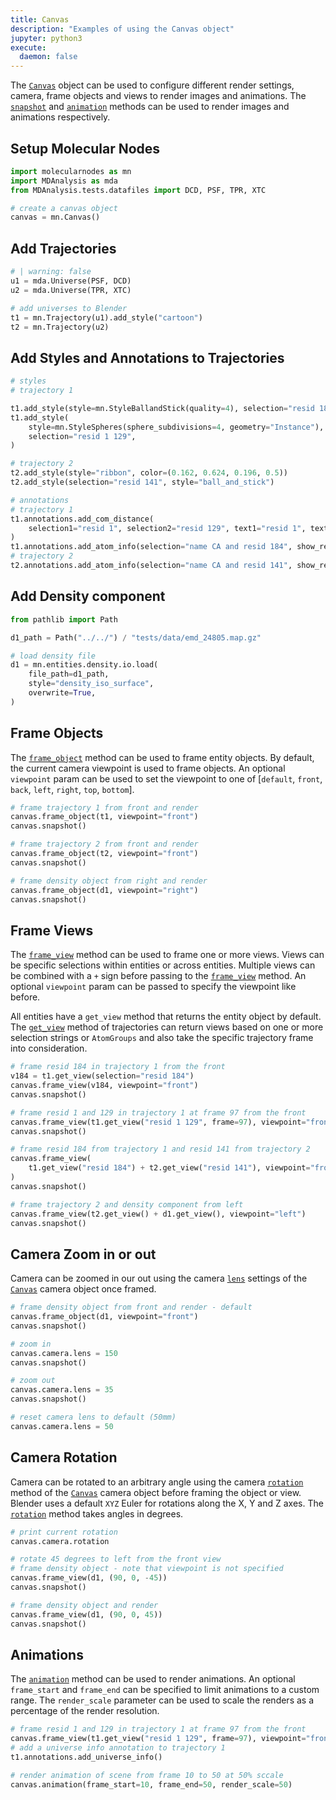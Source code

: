 ```yaml
---
title: Canvas
description: "Examples of using the Canvas object"
jupyter: python3
execute:
  daemon: false
---
```


The [`Canvas`](reference/Canvas.html) object can be used to configure different render settings, camera, frame objects and views to render images and animations. The [`snapshot`](reference/Canvas.html#molecularnodes.Canvas.snapshot) and [`animation`](reference/Canvas.html#molecularnodes.Canvas.animation) methods can be used to render images and animations respectively.

## Setup Molecular Nodes

```python
import molecularnodes as mn
import MDAnalysis as mda
from MDAnalysis.tests.datafiles import DCD, PSF, TPR, XTC

# create a canvas object
canvas = mn.Canvas()
```

## Add Trajectories

```python
# | warning: false
u1 = mda.Universe(PSF, DCD)
u2 = mda.Universe(TPR, XTC)

# add universes to Blender
t1 = mn.Trajectory(u1).add_style("cartoon")
t2 = mn.Trajectory(u2)
```

## Add Styles and Annotations to Trajectories

```python
# styles
# trajectory 1

t1.add_style(style=mn.StyleBallandStick(quality=4), selection="resid 184")
t1.add_style(
    style=mn.StyleSpheres(sphere_subdivisions=4, geometry="Instance"),
    selection="resid 1 129",
)

# trajectory 2
t2.add_style(style="ribbon", color=(0.162, 0.624, 0.196, 0.5))
t2.add_style(selection="resid 141", style="ball_and_stick")

# annotations
# trajectory 1
t1.annotations.add_com_distance(
    selection1="resid 1", selection2="resid 129", text1="resid 1", text2="resid 129"
)
t1.annotations.add_atom_info(selection="name CA and resid 184", show_resid=True)
# trajectory 2
t2.annotations.add_atom_info(selection="name CA and resid 141", show_resid=True)
```

## Add Density component

```python
from pathlib import Path

d1_path = Path("../../") / "tests/data/emd_24805.map.gz"

# load density file
d1 = mn.entities.density.io.load(
    file_path=d1_path,
    style="density_iso_surface",
    overwrite=True,
)
```

## Frame Objects

The [`frame_object`](reference/Canvas.html#molecularnodes.Canvas.frame_object) method can be used to frame entity objects. By default, the current camera viewpoint is used to frame objects. An optional `viewpoint` param can be used to set the viewpoint to one of [`default`, `front`, `back`, `left`, `right`, `top`, `bottom`].

```python
# frame trajectory 1 from front and render
canvas.frame_object(t1, viewpoint="front")
canvas.snapshot()
```

```python
# frame trajectory 2 from front and render
canvas.frame_object(t2, viewpoint="front")
canvas.snapshot()
```

```python
# frame density object from right and render
canvas.frame_object(d1, viewpoint="right")
canvas.snapshot()
```

## Frame Views

The [`frame_view`](reference/Canvas.html#molecularnodes.Canvas.frame_view) method can be used to frame one or more views. Views can be specific selections within entities or across entities. Multiple views can be combined with a `+` sign before passing to the [`frame_view`](reference/Canvas.html#molecularnodes.Canvas.frame_view) method. An optional `viewpoint` param can be passed to specify the viewpoint like before.

All entities have a `get_view` method that returns the entity object by default. The [`get_view`](reference/entities.Trajectory.html#molecularnodes.entities.Trajectory.get_view) method of trajectories can return views based on one or more selection strings or `AtomGroups` and also take the specific trajectory frame into consideration.

```python
# frame resid 184 in trajectory 1 from the front
v184 = t1.get_view(selection="resid 184")
canvas.frame_view(v184, viewpoint="front")
canvas.snapshot()
```

```python
# frame resid 1 and 129 in trajectory 1 at frame 97 from the front
canvas.frame_view(t1.get_view("resid 1 129", frame=97), viewpoint="front")
canvas.snapshot()
```

```python
# frame resid 184 from trajectory 1 and resid 141 from trajectory 2
canvas.frame_view(
    t1.get_view("resid 184") + t2.get_view("resid 141"), viewpoint="front"
)
canvas.snapshot()
```

```python
# frame trajectory 2 and density component from left
canvas.frame_view(t2.get_view() + d1.get_view(), viewpoint="left")
canvas.snapshot()
```

## Camera Zoom in or out

Camera can be zoomed in our out using the camera [`lens`](reference/scene.camera.html#molecularnodes.scene.camera.Camera.lens) settings of the [`Canvas`](reference/Canvas.html) camera object once framed.

```python
# frame density object from front and render - default
canvas.frame_object(d1, viewpoint="front")
canvas.snapshot()
```

```python
# zoom in
canvas.camera.lens = 150
canvas.snapshot()
```

```python
# zoom out
canvas.camera.lens = 35
canvas.snapshot()
```

```python
# reset camera lens to default (50mm)
canvas.camera.lens = 50
```

## Camera Rotation

Camera can be rotated to an arbitrary angle using the camera [`rotation`](reference/scene.camera.html#molecularnodes.scene.camera.Camera.rotation) method of the [`Canvas`](reference/Canvas.html) camera object before framing the object or view. Blender uses a default `XYZ` Euler for rotations along the X, Y and Z axes. The [`rotation`](reference/scene.camera.html#molecularnodes.scene.camera.Camera.rotation) method takes angles in degrees.

```python
# print current rotation
canvas.camera.rotation
```

```python
# rotate 45 degrees to left from the front view
# frame density object - note that viewpoint is not specified
canvas.frame_view(d1, (90, 0, -45))
canvas.snapshot()
```

```python
# frame density object and render
canvas.frame_view(d1, (90, 0, 45))
canvas.snapshot()
```

## Animations

The [`animation`](reference/Canvas.html#molecularnodes.Canvas.animation) method can be used to render animations. An optional `frame_start` and `frame_end` can be specified to limit animations to a custom range. The `render_scale` parameter can be used to scale the renders as a percentage of the render resolution.

```python
# frame resid 1 and 129 in trajectory 1 at frame 97 from the front
canvas.frame_view(t1.get_view("resid 1 129", frame=97), viewpoint="front")
# add a universe info annotation to trajectory 1
t1.annotations.add_universe_info()
```

```python
# render animation of scene from frame 10 to 50 at 50% sccale
canvas.animation(frame_start=10, frame_end=50, render_scale=50)
```
